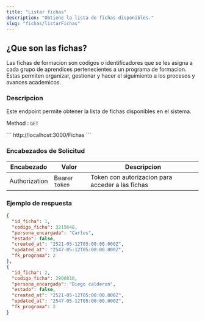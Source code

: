 ```yaml
---
title: "Listar fichas"
description: "Obtiene la lista de fichas disponibles."
slug: "fichas/listarFichas"
---
```


<h2>¿Que son las fichas?</h2>

Las fichas de formacion son codigos o identificadores que se les asigna a cada grupo de aprendices pertenecientes a un programa de formacion. Estas permiten organizar, gestionar y hacer el siguimiento a los procesos y avances academicos.

<h3>Descripcion</h3>

Este endpoint permite obtener la lista de fichas disponibles en el sistema.


Method : `GET`

<Tabs>
  <TabItem label="Endpoint">
  ```
  http://localhost:3000/Fichas
  ```
  </TabItem>
</Tabs>


<h3>Encabezados de Solicitud</h3>

| Encabezado | Valor | Descripcion
|----------|-------| -------
| Authorization |  Bearer `token` | Token con autorizacion para acceder a las fichas


<h3>Ejemplo de respuesta</h3>

<Tabs>
  <TabItem label="Status 200">

  ```json
 {
    "id_ficha": 1,
    "codigo_ficha": 3215648,
    "persona_encargada": "Carlos",
    "estado": false,
    "created_at": "2521-05-12T05:00:00.000Z",
    "updated_at": "2547-05-12T05:00:00.000Z",
    "fk_programa": 2
  },
  {
    "id_ficha": 2,
    "codigo_ficha": 2900810,
    "persona_encargada": "Diego calderon",
    "estado": false,
    "created_at": "2521-05-12T05:00:00.000Z",
    "updated_at": "2547-05-12T05:00:00.000Z",
    "fk_programa": 2
  }
```
  </TabItem>
</Tabs>